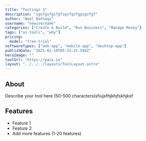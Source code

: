 ```yaml
---
title: "Testingz 3"
description: "sgsfgsfgsfgfsgsfgsfggsgsfgf"
author: "Wael Bathaqz"
username: "newusername"
categories: ["Create & Build", "Run Business", "Manage Money"]
tags: ["ai-tools", "why"]
pricing:
  model: "free-trial"
softwareTypes: ["web-app", "mobile-app", "desktop-app"]
publishDate: "2025-02-10T05:15:25.596Z"
heroImage: ""
toolUrl: "https://panx.io"
layout: "../../../layouts/ToolLayout.astro"
---
```

## About
Describe your tool here (50-500 characters)sfiujsfhjkhjfskhjksf

## Features
- Feature 1
- Feature 2
- Add more features (1-20 features)